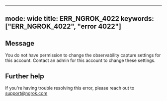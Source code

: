 
---
mode: wide
title: ERR_NGROK_4022
keywords: ["ERR_NGROK_4022", "error 4022"]
---

## Message
You do not have permission to change the observability capture settings for this account. Contact an admin for this account to change these settings.




## Further help
If you're having trouble resolving this error, please reach out to [support@ngrok.com](mailto:support@ngrok.com?subject=Help%20with%20ERR_NGROK_4022)

